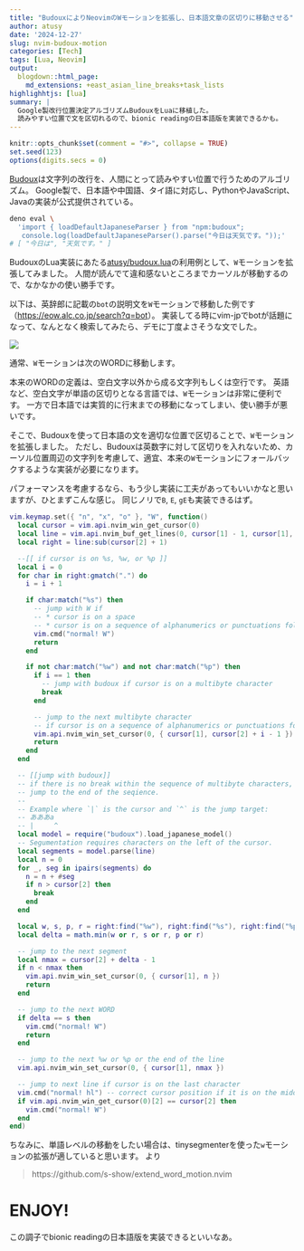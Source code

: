 ```yaml
---
title: "BudouxによりNeovimのWモーションを拡張し、日本語文章の区切りに移動させる"
author: atusy
date: '2024-12-27'
slug: nvim-budoux-motion
categories: [Tech]
tags: [Lua, Neovim]
output:
  blogdown::html_page:
    md_extensions: +east_asian_line_breaks+task_lists
highlighhtjs: [lua]
summary: |
  Google製改行位置決定アルゴリズムBudouxをLuaに移植した。
  読みやすい位置で文を区切れるので、bionic readingの日本語版を実装できるかも。
---
```


```r
knitr::opts_chunk$set(comment = "#>", collapse = TRUE)
set.seed(123)
options(digits.secs = 0)
```

[Budoux](https://github.com/google/budoux)は文字列の改行を、人間にとって読みやすい位置で行うためのアルゴリズム。
Google製で、日本語や中国語、タイ語に対応し、PythonやJavaScript、Javaの実装が公式提供されている。

``` bash
deno eval \
  'import { loadDefaultJapaneseParser } from "npm:budoux"; 
   console.log(loadDefaultJapaneseParser().parse("今日は天気です。"));'
# [ "今日は", "天気です。" ]
```

BudouxのLua実装にあたる[atusy/budoux.lua](https://github.com/atusy/budoux.lua)の利用例として、`W`モーションを拡張してみました。
人間が読んでて違和感ないところまでカーソルが移動するので、なかなかの使い勝手です。

以下は、英辞郎に記載の`bot`の説明文を`W`モーションで移動した例です（<https://eow.alc.co.jp/search?q=bot>）。
実装してる時にvim-jpでbotが話題になって、なんとなく検索してみたら、デモに丁度よさそうな文でした。

![](images/W.gif)

通常、`W`モーションは次のWORDに移動します。

本来のWORDの定義は、空白文字以外から成る文字列もしくは空行です。
英語など、空白文字が単語の区切りとなる言語では、`W`モーションは非常に便利です。
一方で日本語では実質的に行末までの移動になってしまい、使い勝手が悪いです。

そこで、Budouxを使って日本語の文を適切な位置で区切ることで、`W`モーションを拡張しました。
ただし、Budouxは英数字に対して区切りを入れないため、カーソル位置周辺の文字列を考慮して、適宜、本来の`W`モーションにフォールバックするような実装が必要になります。

パフォーマンスを考慮するなら、もう少し実装に工夫があってもいいかなと思いますが、ひとまずこんな感じ。
同じノリで`B`, `E`, `gE`も実装できるはず。

```lua
vim.keymap.set({ "n", "x", "o" }, "W", function()
  local cursor = vim.api.nvim_win_get_cursor(0)
  local line = vim.api.nvim_buf_get_lines(0, cursor[1] - 1, cursor[1], false)[1]
  local right = line:sub(cursor[2] + 1)

  --[[ if cursor is on %s, %w, or %p ]]
  local i = 0
  for char in right:gmatch(".") do
    i = i + 1

    if char:match("%s") then
      -- jump with W if
      -- * cursor is on a space
      -- * cursor is on a sequence of alphanumerics or punctuations followed by a space
      vim.cmd("normal! W")
      return
    end

    if not char:match("%w") and not char:match("%p") then
      if i == 1 then
        -- jump with budoux if cursor is on a multibyte character
        break
      end

      -- jump to the next multibyte character
      -- if cursor is on a sequence of alphanumerics or punctuations followed by a multibyte character
      vim.api.nvim_win_set_cursor(0, { cursor[1], cursor[2] + i - 1 })
      return
    end
  end

  -- [[jump with budoux]]
  -- if there is no break within the sequence of multibyte characters,
  -- jump to the end of the seqience.
  --
  -- Example where `|` is the cursor and `^` is the jump target:
  -- あああa
  -- |     ^
  local model = require("budoux").load_japanese_model()
  -- Segumentation requires characters on the left of the cursor.
  local segments = model.parse(line)
  local n = 0
  for _, seg in ipairs(segments) do
    n = n + #seg
    if n > cursor[2] then
      break
    end
  end

  local w, s, p, r = right:find("%w"), right:find("%s"), right:find("%p"), #right
  local delta = math.min(w or r, s or r, p or r)

  -- jump to the next segment
  local nmax = cursor[2] + delta - 1
  if n < nmax then
    vim.api.nvim_win_set_cursor(0, { cursor[1], n })
    return
  end

  -- jump to the next WORD
  if delta == s then
    vim.cmd("normal! W")
    return
  end

  -- jump to the next %w or %p or the end of the line
  vim.api.nvim_win_set_cursor(0, { cursor[1], nmax })

  -- jump to next line if cursor is on the last character
  vim.cmd("normal! hl") -- correct cursor position if it is on the middle of a multibyte character
  if vim.api.nvim_win_get_cursor(0)[2] == cursor[2] then
    vim.cmd("normal! W")
  end
end)
```

ちなみに、単語レベルの移動をしたい場合は、tinysegmenterを使った`w`モーションの拡張が適していると思います。
より

> https://github.com/s-show/extend_word_motion.nvim

# ENJOY!

この調子でbionic readingの日本語版を実装できるといいなあ。
